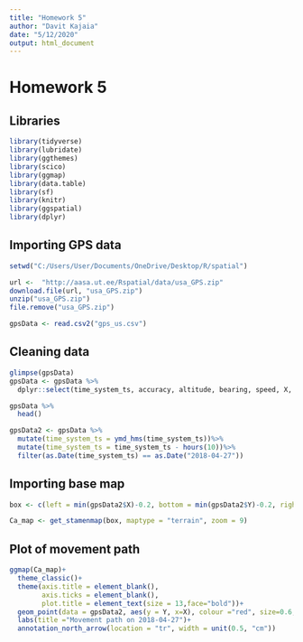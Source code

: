 ---
title: "Homework 5"
author: "Davit Kajaia"
date: "5/12/2020"
output: html_document
---




# Homework 5

## Libraries

```{r message=FALSE, warning=FALSE}
library(tidyverse)
library(lubridate)
library(ggthemes)
library(scico)
library(ggmap)
library(data.table)
library(sf)
library(knitr)
library(ggspatial)
library(dplyr)
```

## Importing GPS data

```{r}
setwd("C:/Users/User/Documents/OneDrive/Desktop/R/spatial")
```
```{r eval=FALSE}
url <-  "http://aasa.ut.ee/Rspatial/data/usa_GPS.zip"
download.file(url, "usa_GPS.zip")
unzip("usa_GPS.zip")
file.remove("usa_GPS.zip")
```
```{r}
gpsData <- read.csv2("gps_us.csv")
```

## Cleaning data

```{r echo=FALSE, warning=FALSE}
glimpse(gpsData)
gpsData <- gpsData %>% 
  dplyr::select(time_system_ts, accuracy, altitude, bearing, speed, X, Y)

gpsData %>% 
  head() 

gpsData2 <- gpsData %>% 
  mutate(time_system_ts = ymd_hms(time_system_ts))%>%
  mutate(time_system_ts = time_system_ts - hours(10))%>% 
  filter(as.Date(time_system_ts) == as.Date("2018-04-27"))
```

## Importing base map

```{r message=FALSE, warning=FALSE}
box <- c(left = min(gpsData2$X)-0.2, bottom = min(gpsData2$Y)-0.2, right = max(gpsData2$X)+0.2, top = max(gpsData2$Y)+0.2)

Ca_map <- get_stamenmap(box, maptype = "terrain", zoom = 9)
```

## Plot of movement path

```{r}
ggmap(Ca_map)+
  theme_classic()+
  theme(axis.title = element_blank(),
        axis.ticks = element_blank(),
        plot.title = element_text(size = 13,face="bold"))+
  geom_point(data = gpsData2, aes(y = Y, x=X), colour ="red", size=0.6, alpha=0.5)+
  labs(title ="Movement path on 2018-04-27")+
  annotation_north_arrow(location = "tr", width = unit(0.5, "cm"))
```




























